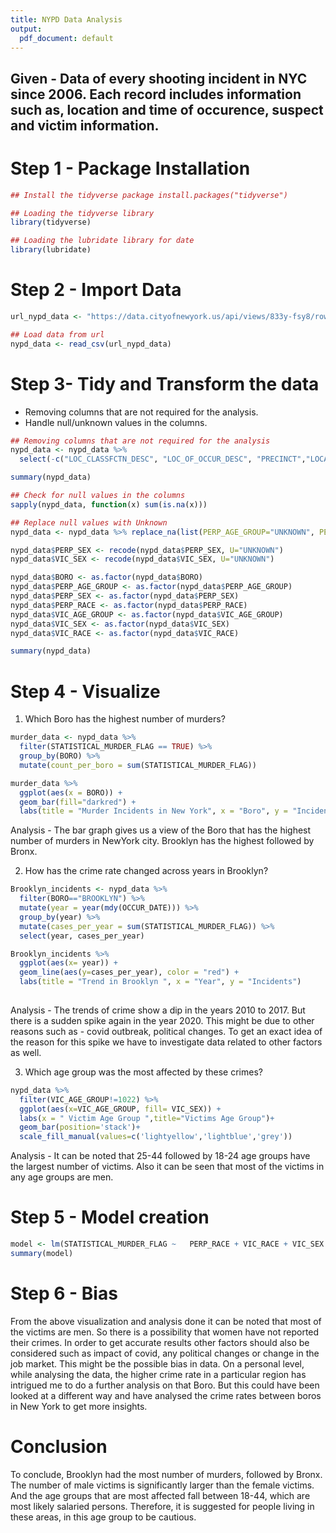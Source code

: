 ```yaml
---
title: NYPD Data Analysis
output:
  pdf_document: default
---
```

## Given - Data of every shooting incident in NYC since 2006. Each record includes information such as, location and time of occurence, suspect and victim information.

# Step 1 - Package Installation
```r
## Install the tidyverse package install.packages("tidyverse")

## Loading the tidyverse library
library(tidyverse)

## Loading the lubridate library for date
library(lubridate)
```

# Step 2 - Import Data
```r
url_nypd_data <- "https://data.cityofnewyork.us/api/views/833y-fsy8/rows.csv?accessType=DOWNLOAD"

## Load data from url
nypd_data <- read_csv(url_nypd_data)
```

# Step 3- Tidy and Transform the data

* Removing columns that are not required for the analysis.
* Handle null/unknown values in the columns.
```r

## Removing columns that are not required for the analysis
nypd_data <- nypd_data %>% 
  select(-c("LOC_CLASSFCTN_DESC", "LOC_OF_OCCUR_DESC", "PRECINCT","LOCATION_DESC","JURISDICTION_CODE",X_COORD_CD:Lon_Lat)) 

summary(nypd_data)

## Check for null values in the columns
sapply(nypd_data, function(x) sum(is.na(x)))

## Replace null values with Unknown
nypd_data <- nypd_data %>% replace_na(list(PERP_AGE_GROUP="UNKNOWN", PERP_SEX="UNKNOWN", PERP_RACE="UNKNOWN"))

nypd_data$PERP_SEX <- recode(nypd_data$PERP_SEX, U="UNKNOWN")
nypd_data$VIC_SEX <- recode(nypd_data$VIC_SEX, U="UNKNOWN")

nypd_data$BORO <- as.factor(nypd_data$BORO)
nypd_data$PERP_AGE_GROUP <- as.factor(nypd_data$PERP_AGE_GROUP)
nypd_data$PERP_SEX <- as.factor(nypd_data$PERP_SEX)
nypd_data$PERP_RACE <- as.factor(nypd_data$PERP_RACE)
nypd_data$VIC_AGE_GROUP <- as.factor(nypd_data$VIC_AGE_GROUP)
nypd_data$VIC_SEX <- as.factor(nypd_data$VIC_SEX)
nypd_data$VIC_RACE <- as.factor(nypd_data$VIC_RACE)

summary(nypd_data)

```
 
# Step 4 - Visualize

1. Which Boro has the highest number of murders?
```r

murder_data <- nypd_data %>% 
  filter(STATISTICAL_MURDER_FLAG == TRUE) %>%
  group_by(BORO) %>%
  mutate(count_per_boro = sum(STATISTICAL_MURDER_FLAG))

murder_data %>%
  ggplot(aes(x = BORO)) +
  geom_bar(fill="darkred") +
  labs(title = "Murder Incidents in New York", x = "Boro", y = "Incidents")
```

Analysis - The bar graph gives us a view of the Boro that has the highest number of murders in NewYork city. Brooklyn has the highest followed by Bronx.

2. How has the crime rate changed across years in Brooklyn?
```r
Brooklyn_incidents <- nypd_data %>%
  filter(BORO=="BROOKLYN") %>%
  mutate(year = year(mdy(OCCUR_DATE))) %>%
  group_by(year) %>%
  mutate(cases_per_year = sum(STATISTICAL_MURDER_FLAG)) %>%
  select(year, cases_per_year)

Brooklyn_incidents %>%
  ggplot(aes(x= year)) +
  geom_line(aes(y=cases_per_year), color = "red") +
  labs(title = "Trend in Brooklyn ", x = "Year", y = "Incidents")
  
```
Analysis - The trends of crime show a dip in the years 2010 to 2017. But there is a sudden spike again in the year 2020. This might be due to other reasons such as - covid outbreak, political changes. To get an exact idea of the reason for this spike we have to investigate data related to other factors as well. 

3. Which age group was the most affected by these crimes?
```r
nypd_data %>%
  filter(VIC_AGE_GROUP!=1022) %>%
  ggplot(aes(x=VIC_AGE_GROUP, fill= VIC_SEX)) + 
  labs(x = " Victim Age Group ",title="Victims Age Group")+
  geom_bar(position='stack')+
  scale_fill_manual(values=c('lightyellow','lightblue','grey'))
```

Analysis - It can be noted that 25-44 followed by 18-24 age groups have the largest number of victims. Also it can be seen that most of the victims in any age groups are men.

# Step 5 - Model creation
```r
model <- lm(STATISTICAL_MURDER_FLAG ~   PERP_RACE + VIC_RACE + VIC_SEX + VIC_AGE_GROUP, data= nypd_data )
summary(model)
```

# Step 6 - Bias

From the above visualization and analysis done it can be noted that most of the victims are men. So there is a possibility that women have not reported their crimes. In order to get accurate results other factors should also be considered such as impact of covid, any political changes or change in the job market. This might be the possible bias in data. On a personal level, while analysing the data, the higher crime rate in a particular region has intrigued me to do a further analysis on that Boro. But this could have been looked at a different way and have analysed the crime rates between boros in New York to get more insights.

# Conclusion

To conclude, Brooklyn had the most number of murders, followed by Bronx. The number of male victims is significantly larger than the female victims. And the age groups that are most affected fall between 18-44, which are most likely salaried persons. Therefore, it is suggested for people living in these areas, in this age group to be cautious.
 